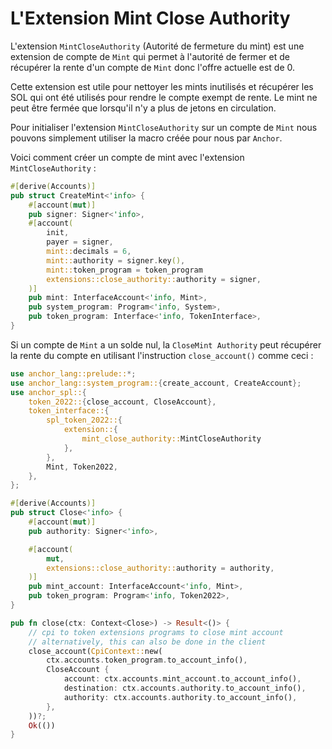
# L'Extension Mint Close Authority

L'extension `MintCloseAuthority` (Autorité de fermeture du mint) est une extension de compte de `Mint` qui permet à l'autorité de fermer et de récupérer la rente d'un compte de `Mint` donc l'offre actuelle est de 0.

Cette extension est utile pour nettoyer les mints inutilisés et récupérer les SOL qui ont été utilisés pour rendre le compte exempt de rente. Le mint ne peut être fermée que lorsqu'il n'y a plus de jetons en circulation.

<ArticleSection name="Initialisation du Compte de Mint" id="initializing-the-mint-account" level="h2" />

Pour initialiser l'extension `MintCloseAuthority` sur un compte de `Mint` nous pouvons simplement utiliser la macro créée pour nous par `Anchor`.

Voici comment créer un compte de mint avec l'extension `MintCloseAuthority` :

```rust
#[derive(Accounts)]
pub struct CreateMint<'info> {
    #[account(mut)]
    pub signer: Signer<'info>,
    #[account(
        init,
        payer = signer,
        mint::decimals = 6,
        mint::authority = signer.key(),
        mint::token_program = token_program
        extensions::close_authority::authority = signer,
    )]
    pub mint: InterfaceAccount<'info, Mint>,
    pub system_program: Program<'info, System>,
    pub token_program: Interface<'info, TokenInterface>,
}
```

<ArticleSection name="Fermeture du Compte de Mint" id="closing-the-mint-account" level="h2" />

Si un compte de `Mint` a un solde nul, la `CloseMint Authority` peut récupérer la rente du compte en utilisant l'instruction `close_account()` comme ceci :

```rust
use anchor_lang::prelude::*;
use anchor_lang::system_program::{create_account, CreateAccount};
use anchor_spl::{
    token_2022::{close_account, CloseAccount},
    token_interface::{
        spl_token_2022::{
            extension::{
                mint_close_authority::MintCloseAuthority
            },
        },
        Mint, Token2022,
    },
};

#[derive(Accounts)]
pub struct Close<'info> {
    #[account(mut)]
    pub authority: Signer<'info>,

    #[account(
        mut,
        extensions::close_authority::authority = authority,
    )]
    pub mint_account: InterfaceAccount<'info, Mint>,
    pub token_program: Program<'info, Token2022>,
}

pub fn close(ctx: Context<Close>) -> Result<()> {
    // cpi to token extensions programs to close mint account
    // alternatively, this can also be done in the client
    close_account(CpiContext::new(
        ctx.accounts.token_program.to_account_info(),
        CloseAccount {
            account: ctx.accounts.mint_account.to_account_info(),
            destination: ctx.accounts.authority.to_account_info(),
            authority: ctx.accounts.authority.to_account_info(),
        },
    ))?;
    Ok(())
}
```